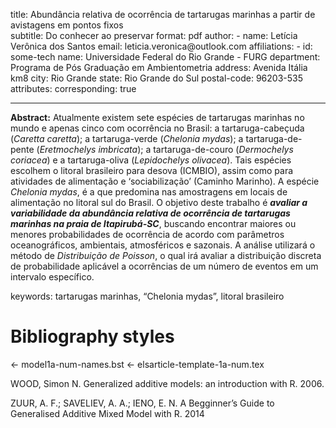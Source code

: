 title: Abundância relativa de ocorrência de tartarugas marinhas a partir de avistagens em pontos fixos  
subtitle: Do conhecer ao preservar
format: pdf
author:
  - name: Letícia Verônica dos Santos
    email: leticia.veronica@outlook.com
    affiliations:
        - id: some-tech
          name: Universidade Federal do Rio Grande - FURG
          department: Programa de Pós Graduação em Ambientometria
          address: Avenida Itália km8
          city: Rio Grande
          state: Rio Grande do Sul
          postal-code: 96203-535
    attributes:
        corresponding: true

---        
       
 
       
**Abstract:**
Atualmente existem sete espécies de tartarugas marinhas no mundo e apenas cinco com ocorrência no Brasil: a tartaruga-cabeçuda (*Caretta caretta*); a tartaruga-verde (*Chelonia mydas*); a tartaruga-de-pente (*Eretmochelys imbricata*); a  tartaruga-de-couro (*Dermochelys coriacea*) e a tartaruga-oliva (*Lepidochelys olivacea*). Tais espécies escolhem o litoral brasileiro para desova (ICMBIO), assim como para atividades de alimentação e ‘sociabilização’ (Caminho Marinho). A espécie *Chelonia mydas*, é a que predomina nas amostragens em locais de alimentação no litoral sul do Brasil. O objetivo deste trabalho é ***avaliar a variabilidade da abundância relativa de ocorrência de tartarugas marinhas na praia de Itapirubá-SC***, buscando encontrar maiores ou menores probabilidades de ocorrência de acordo com parâmetros oceanográficos, ambientais, atmosféricos e sazonais. A análise utilizará o método de *Distribuição de Poisson*, o qual irá avaliar a distribuição discreta de probabilidade aplicável a ocorrências de um número de eventos em um intervalo específico.

keywords:
   tartarugas marinhas,
   "Chelonia mydas",
   litoral brasileiro


# Bibliography styles

<- model1a-num-names.bst
<- elsarticle-template-1a-num.tex

WOOD, Simon N. Generalized additive models: an introduction with R. 2006.

ZUUR, A. F.; SAVELIEV, A. A.; IENO, E. N. A Begginner’s Guide to Generalised Additive Mixed Model with R. 2014
